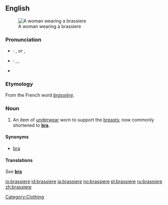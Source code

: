{{wikipedia}}
==English==
[[Image:Buestenhalter-2.jpg|thumb|A woman wearing a brassiere]]

===Pronunciation===
*{{a|UK}}: {{IPA|/ˈbræzɪɛə/}}, {{SAMPA|/"br{zIE@/}} ''or'' {{IPA|/ˈbræsɪɛə/}}, {{SAMPA|/"br{sIE@/}}
*{{a|US}}: {{enPR|brə-zĭrʹ}}, {{IPA|/brəˈzɪr/}}, {{SAMPA|/br@"zIr/}}
*{{audio|en-us-brassiere.ogg|Audio (US)}}

===Etymology===
From the French word ''[[brassière]]''.

===Noun===
{{en-noun}}

# An item of [[underwear]] worn to support the [[breasts]]; now commonly shortened to '''[[bra]]'''.

====Synonyms====
*[[bra]]

====Translations====
''See'' '''[[bra]]'''

[[Category:Clothing]]

[[io:brassiere]]
[[id:brassiere]]
[[ja:brassiere]]
[[no:brassiere]]
[[pl:brassiere]]
[[ru:brassiere]]
[[zh:brassiere]]
